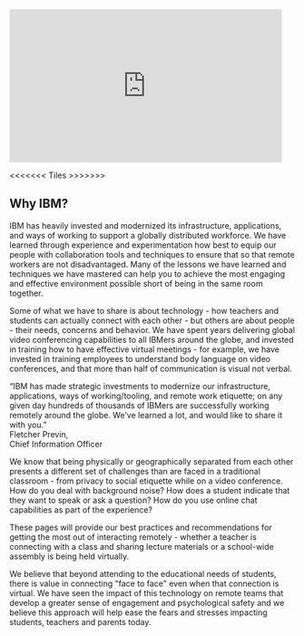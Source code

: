 
<iframe
  width="480"
  height="270"
  src="https://ustream.tv/embed/recorded/120734197"
  scrolling="no"
  allowfullscreen
  webkitallowfullscreen
  frameborder="0"
  style="border: 0 none transparent;"
></iframe>

<<<<<<< Tiles >>>>>>>

<Row className="resource-card-group">
<Column colMd={4} colLg={4} noGutterSm>
  <ResourceCard
    title="Tools and resources"
    href="/tools-and-resources/overview"
    color="teal"
    actionIcon="arrowRight"
  >

  </ResourceCard>
</Column>
</Row>

<Row>
<Column colLg={4}>

<h2 className='section-header-h2'>Why IBM?</h2>

</Column>
<Column colLg={8}>

IBM has heavily invested and modernized its infrastructure, applications, and ways of working to support a globally distributed workforce. We have learned through experience and experimentation how best to equip our people with collaboration tools and techniques to ensure that so that remote workers are not disadvantaged. Many of the lessons we have learned and techniques we have mastered can help you to achieve the most engaging and effective environment possible short of being in the same room together.

Some of what we have to share is about technology - how teachers and students can actually connect with each other - but others are about people - their needs, concerns and behavior. We have spent years delivering global video conferencing capabilities to all IBMers around the globe, and invested in training how to have effective virtual meetings - for example, we have invested in training employees to understand body language on video conferences, and that more than half of communication is visual not verbal.

</Column>
</Row>

<div className="bx--row homepage-quote-row">
<div className="bx--col-lg-8 bx--offset-lg-4 homepage-quote-column">

<div className="bx--type-serif homepage-quote">“IBM has made strategic investments to modernize our infrastructure, applications, ways of working/tooling, and remote work etiquette; on any given day hundreds of thousands of IBMers are successfully working remotely around the globe. We’ve learned a lot, and would like to share it with you.”</div>

<div>
<div className="bx--type-semibold bx-type-caption-01">Fletcher Previn,</div>
<div className="bx--type-caption-01">Chief Information Officer</div>
</div>

</div>
</div>

<Row>
<Column colLg={8} offsetLg={4}>

We know that being physically or geographically separated from each other presents a different set of challenges than are faced in a traditional classroom - from privacy to social etiquette while on a video conference. How do you deal with background noise? How does a student indicate that they want to speak or ask a question? How do you use online chat capabilities as part of the experience?

These pages will provide our best practices and recommendations for getting the most out of interacting remotely - whether a teacher is connecting with a class and sharing lecture materials or a school-wide assembly is being held virtually.

We believe that beyond attending to the educational needs of students, there is value in connecting "face to face" even when that connection is virtual. We have seen the impact of this technology on remote teams that develop a greater sense of engagement and psychological safety and we believe this approach will help ease the fears and stresses impacting students, teachers and parents today.

</Column>
</Row>